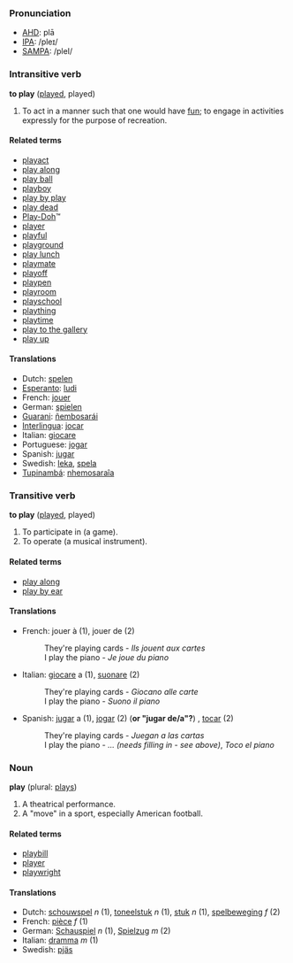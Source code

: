 ===Pronunciation===
*[[w:AHD|AHD]]: plā
*[[w:IPA|IPA]]: /pleɪ/
*[[w:SAMPA|SAMPA]]: /pleI/

===Intransitive verb===
'''to play''' ([[played]], played)

#To act in a manner such that one would have [[fun]]; to engage in activities expressly for the purpose of recreation.

====Related terms====
*[[playact]]
*[[play along]]
*[[play ball]]
*[[playboy]]
*[[play by play]]<!-- should it be hyphenated or are both OK? -->
*[[play dead]]
*[[Play-Doh]]&trade;<!-- what about the non-trademark spellings? -->
*[[player]]
*[[playful]]
*[[playground]]
*[[play lunch]]
*[[playmate]]
*[[playoff]]
*[[playpen]]
*[[playroom]]
*[[playschool]]
*[[plaything]]
*[[playtime]]
*[[play to the gallery]]
*[[play up]]

====Translations====
*Dutch: [[spelen]]
*[[Esperanto]]: [[ludi]]
*French: [[jouer]]
*German: [[spielen]]
*[[Guarani]]: [[ñembosarái]]
*[[Interlingua]]: [[jocar]]
*Italian: [[giocare]]
*Portuguese: [[jogar]]
*Spanish: [[jugar]]
*Swedish: [[leka]], [[spela]]
*[[Tupinambá]]: [[nhemosaraîa]]

===Transitive verb===
'''to play''' ([[played]], played)

#To participate in (a game).
#To operate (a musical instrument).

====Related terms====
*[[play along]]
*[[play by ear]]

====Translations====
*French: jouer à (1), jouer de (2)
*:They're playing cards - ''Ils jouent aux cartes''
*:I play the piano - ''Je joue du piano''
*Italian: [[giocare]] a (1), [[suonare]] (2)
*:They're playing cards - ''Giocano alle carte''
*:I play the piano - ''Suono il piano''
*Spanish: [[jugar]] a (1), [[jogar]] (2) ('''or "jugar de/a"?''') , [[tocar]] (2)
*:They're playing cards - ''Juegan a las cartas''
*:I play the piano - ''... (needs filling in - see above)'', ''Toco el piano''

===Noun===
'''play''' (plural: [[plays]])

#A theatrical performance.
#A "move" in a sport, especially American football.<!-- please improve this! -->

====Related terms====
*[[playbill]]
*[[player]]
*[[playwright]]

====Translations====
*Dutch: [[schouwspel]] ''n'' (1), [[toneelstuk]] ''n'' (1), [[stuk]] ''n'' (1), [[spelbeweging]] ''f'' (2)
*French: [[pièce]] ''f'' (1)
*German: [[Schauspiel]] ''n'' (1), [[Spielzug]] ''m'' (2)
*Italian: [[dramma]] ''m'' (1)
*Swedish: [[pjäs]]